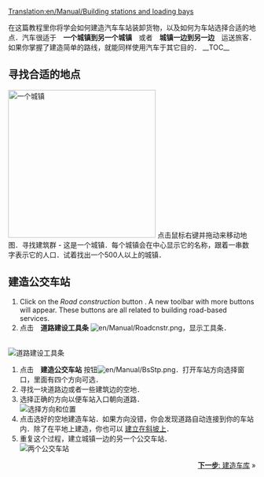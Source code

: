 [[Translation:en/Manual/Building stations and loading bays]]
{{zh/Manual/Tutorial/教程}}

在这篇教程里你将学会如何建造汽车车站装卸货物，以及如何为车站选择合适的地点．汽车很适于　'''一个城镇到另一个城镇'''　或者　'''城镇一边到另一边'''　运送旅客．如果你掌握了建造简单的路线，就能同样使用汽车于其它目的．
__TOC__

==寻找合适的地点==
[[File:en/Manual/Tutorial bus 1.png|thumb|300px|left|一个城镇]]
点击鼠标右键并拖动来移动地图．寻找建筑群 - 这是一个城镇．每个城镇会在中心显示它的名称，跟着一串数字表示它的人口．试着找出一个500人以上的城镇．
<br clear="left" />

==建造公交车站==
# Click on the ''Road construction'' button . A new toolbar with more buttons will appear. These buttons are all related to building road-based services.
# 点击　'''道路建设工具条''' [[File:en/Manual/Roadcnstr.png]]，显示工具条．
<br/>[[File:en/Manual/Road constructionnew.png|none|frame|道路建设工具条]]
# 点击　'''建造公交车站''' 按钮[[File:en/Manual/BsStp.png]]．打开车站方向选择窗口，里面有四个方向可选．
# 寻找一块道路边或者一些建筑边的空地．
#选择正确的方向以便车站入口朝向道路．<br/>[[File:en/Manual/Tutorial bus 2.png|frame|none|选择方向和位置]]
# 点击选好的空地建造车站．如果方向没错，你会发现道路自动连接到你的车站内．除了在平地上建造，你也可以 [[en/Archive/Manual/Settings/Build on slopes|建立在斜坡上]]．
# 重复这个过程，建立城镇一边的另一个公交车站．<br/>[[File:en/Manual/Tutorial bus 3.png|frame|none|两个公交车站]]

<span style="float: right">[[zh/Manual/教程/建造车库|'''下一步''': 建造车库]] &raquo;</span>